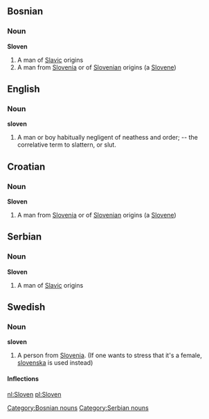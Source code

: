 ==Bosnian==
===Noun===
'''Sloven'''
#A man of [[Slavic]] origins
#A man from [[Slovenia]] or of [[Slovenian]] origins (a [[Slovene]])

[[Category:Bosnian nouns]]

==English==
===Noun===
'''sloven'''
#A man or boy habitually negligent of neathess and order; -- the correlative term to slattern, or slut.

==Croatian==
===Noun===
'''Sloven'''
#A man from [[Slovenia]] or of [[Slovenian]] origins (a [[Slovene]])

==Serbian==
===Noun===
'''Sloven'''
#A man of [[Slavic]] origins

==Swedish==
===Noun===
'''sloven'''
#A person from [[Slovenia]]. (If one wants to stress that it's a female, [[slovenska]] is used instead)

====Inflections====
{{sv-noun|gender=Common|sloven|slovenen|slovener|slovenerna|slovens|slovenens|sloveners|slovenernas}}


[[Category:Serbian nouns]]

[[nl:Sloven]]
[[pl:Sloven]]